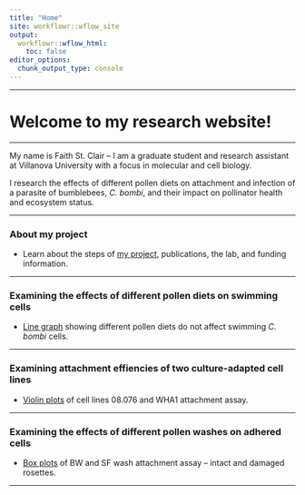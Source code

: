 ```yaml
---
title: "Home"
site: workflowr::wflow_site
output:
  workflowr::wflow_html:
    toc: false
editor_options:
  chunk_output_type: console
---
```


---

# Welcome to my research website!

---

My name is Faith St. Clair -- I am a graduate student and research assistant at Villanova University with a focus in molecular and cell biology. 

I research the effects of different pollen diets on attachment and infection of a parasite of bumblebees, *C. bombi*, and their impact on pollinator health and ecosystem status.

---

### About my project

- Learn about the steps of [my project](about.html), publications, the lab, and funding information.

---

### Examining the effects of different pollen diets on swimming cells

- [Line graph](third-analysis.hmtl) showing different pollen diets do not affect swimming *C. bombi* cells.

---

### Examining attachment effiencies of two culture-adapted cell lines

- [Violin plots](second-analysis.html) of cell lines 08.076 and WHA1 attachment assay.

---

### Examining the effects of different pollen washes on adhered cells

- [Box plots](first-analysis.html) of BW and SF wash attachment assay -- intact and damaged rosettes. 

---


